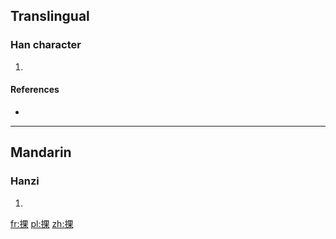 ==Translingual==

===Han character===
{{Han char|rn=64|rad=手|as=08|sn=11|four=5609<sub>4</sub>|canj=手田木 (QWD), X手田木 (XQWD)}}

# {{defn|Han|sort=手08}}

====References====
* {{Han ref|kx=0435.140|dkj=12206|dj=0784.310|hdz=31896.060|uh=6370|ud=25456|bh=D5A6|bd=54694}}

----

==Mandarin==

===Hanzi===
{{cmn-hanzi|pin=[[quán]] ([[quan2]]), [[wǒ]] ([[wo3]])|wg=ch'üan<sup>2</sup>, wo<sup>3</sup>}}

# {{defn|lang=cmn|sort=手08}}

[[fr:捰]]
[[pl:捰]]
[[zh:捰]]